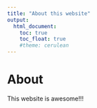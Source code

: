 ```yaml
---
title: "About this website"
output: 
  html_document:
    toc: true
    toc_float: true
    #theme: cerulean
---
```


# About

This website is awesome!!!


